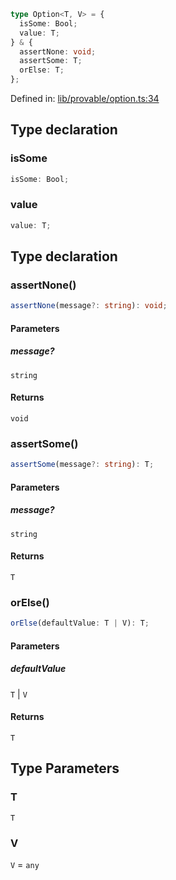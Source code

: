 ```ts
type Option<T, V> = {
  isSome: Bool;
  value: T;
} & {
  assertNone: void;
  assertSome: T;
  orElse: T;
};
```

Defined in: [lib/provable/option.ts:34](https://github.com/o1-labs/o1js/blob/fca908c243ee8e908efacaf73a882d48759e675a/src/lib/provable/option.ts#L34)

## Type declaration

### isSome

```ts
isSome: Bool;
```

### value

```ts
value: T;
```

## Type declaration

### assertNone()

```ts
assertNone(message?: string): void;
```

#### Parameters

##### message?

`string`

#### Returns

`void`

### assertSome()

```ts
assertSome(message?: string): T;
```

#### Parameters

##### message?

`string`

#### Returns

`T`

### orElse()

```ts
orElse(defaultValue: T | V): T;
```

#### Parameters

##### defaultValue

`T` | `V`

#### Returns

`T`

## Type Parameters

### T

`T`

### V

`V` = `any`
